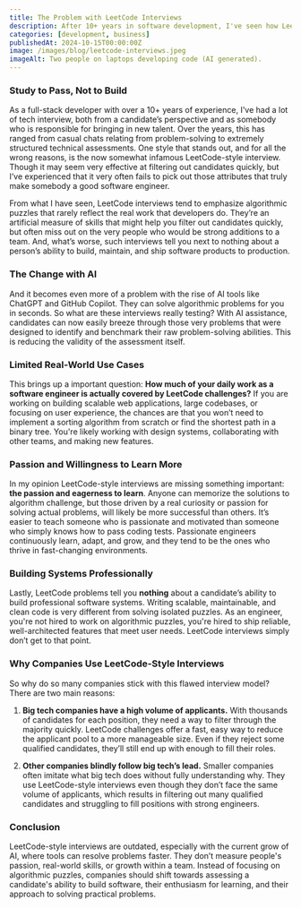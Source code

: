 ```yaml
---
title: The Problem with LeetCode Interviews
description: After 10+ years in software development, I've seen how LeetCode-style interviews fail to identify great engineers. This article explores why they miss the mark and what companies should focus on instead.
categories: [development, business]
publishedAt: 2024-10-15T00:00:00Z
image: /images/blog/leetcode-interviews.jpeg
imageAlt: Two people on laptops developing code (AI generated).
---
```


### Study to Pass, Not to Build

As a full-stack developer with over a 10+ years of experience, I've had a lot of tech interview, both from a candidate’s perspective and as somebody who is responsible for bringing in new talent. Over the years, this has ranged from casual chats relating from problem-solving to extremely structured technical assessments. One style that stands out, and for all the wrong reasons, is the now somewhat infamous LeetCode-style interview. Though it may seem very effective at filtering out candidates quickly, but I’ve experienced that it very often fails to pick out those attributes that truly make somebody a good software engineer.

From what I have seen, LeetCode interviews tend to emphasize algorithmic puzzles that rarely reflect the real work that developers do. They’re an artificial measure of skills that might help you filter out candidates quickly, but often miss out on the very people who would be strong additions to a team. And, what’s worse, such interviews tell you next to nothing about a person’s ability to build, maintain, and ship software products to production.

### The Change with AI

And it becomes even more of a problem with the rise of AI tools like ChatGPT and GitHub Copilot. They can solve algorithmic problems for you in seconds. So what are these interviews really testing? With AI assistance, candidates can now easily breeze through those very problems that were designed to identify and benchmark their raw problem-solving abilities. This is reducing the validity of the assessment itself.

### Limited Real-World Use Cases

This brings up a important question: **How much of your daily work as a software engineer is actually covered by LeetCode challenges?** If you are working on building scalable web applications, large codebases, or focusing on user experience, the chances are that you won’t need to implement a sorting algorithm from scratch or find the shortest path in a binary tree. You're likely working with design systems, collaborating with other teams, and making new features.

### Passion and Willingness to Learn More

In my opinion LeetCode-style interviews are missing something important: **the passion and eagerness to learn**. Anyone can memorize the solutions to algorithm challenge, but those driven by a real curiosity or passion for solving actual problems, will likely be more successful than others. It’s easier to teach someone who is passionate and motivated than someone who simply knows how to pass coding tests. Passionate engineers continuously learn, adapt, and grow, and they tend to be the ones who thrive in fast-changing environments.

### Building Systems Professionally

Lastly, LeetCode problems tell you **nothing** about a candidate’s ability to build professional software systems. Writing scalable, maintainable, and clean code is very different from solving isolated puzzles. As an engineer, you're not hired to work on algorithmic puzzles, you're hired to ship reliable, well-architected features that meet user needs. LeetCode interviews simply don’t get to that point.

### Why Companies Use LeetCode-Style Interviews

So why do so many companies stick with this flawed interview model? There are two main reasons:

1. **Big tech companies have a high volume of applicants.** With thousands of candidates for each position, they need a way to filter through the majority quickly. LeetCode challenges offer a fast, easy way to reduce the applicant pool to a more manageable size. Even if they reject some qualified candidates, they’ll still end up with enough to fill their roles.

2. **Other companies blindly follow big tech’s lead.** Smaller companies often imitate what big tech does without fully understanding why. They use LeetCode-style interviews even though they don’t face the same volume of applicants, which results in filtering out many qualified candidates and struggling to fill positions with strong engineers.

### Conclusion

LeetCode-style interviews are outdated, especially with the current grow of AI, where tools can resolve problems faster. They don’t measure people's passion, real-world skills, or growth within a team. Instead of focusing on algorithmic puzzles, companies should shift towards assessing a candidate's ability to build software, their enthusiasm for learning, and their approach to solving practical problems.
